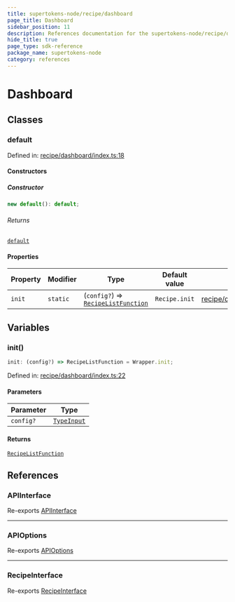 ```yaml
---
title: supertokens-node/recipe/dashboard
page_title: Dashboard
sidebar_position: 11
description: References documentation for the supertokens-node/recipe/dashboard package
hide_title: true
page_type: sdk-reference
package_name: supertokens-node
category: references
---
```


# Dashboard


## Classes

### default

Defined in: [recipe/dashboard/index.ts:18](https://github.com/supertokens/supertokens-node/blob/8353a9a70d8b17dd9ff6ffe41201fa2ef0e60218/lib/ts/recipe/dashboard/index.ts#L18)

#### Constructors

##### Constructor

```ts
new default(): default;
```

###### Returns

[`default`](#default)

#### Properties

| Property | Modifier | Type | Default value | Defined in |
| ------ | ------ | ------ | ------ | ------ |
| <a id="init"></a> `init` | `static` | (`config?`) => [`RecipeListFunction`](types.mdx#recipelistfunction) | `Recipe.init` | [recipe/dashboard/index.ts:19](https://github.com/supertokens/supertokens-node/blob/8353a9a70d8b17dd9ff6ffe41201fa2ef0e60218/lib/ts/recipe/dashboard/index.ts#L19) |

## Variables

### init()

```ts
init: (config?) => RecipeListFunction = Wrapper.init;
```

Defined in: [recipe/dashboard/index.ts:22](https://github.com/supertokens/supertokens-node/blob/8353a9a70d8b17dd9ff6ffe41201fa2ef0e60218/lib/ts/recipe/dashboard/index.ts#L22)

#### Parameters

| Parameter | Type |
| ------ | ------ |
| `config?` | [`TypeInput`](recipe-dashboard-types.mdx#typeinput) |

#### Returns

[`RecipeListFunction`](types.mdx#recipelistfunction)

## References

### APIInterface

Re-exports [APIInterface](recipe-dashboard-types.mdx#apiinterface)

***

### APIOptions

Re-exports [APIOptions](recipe-dashboard-types.mdx#apioptions)

***

### RecipeInterface

Re-exports [RecipeInterface](recipe-dashboard-types.mdx#recipeinterface)
